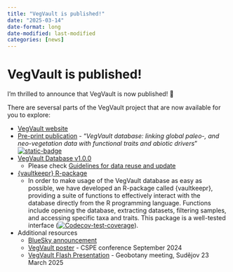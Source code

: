 ```yaml
---
title: "VegVault is published!"
date: "2025-03-14"
date-format: long
date-modified: last-modified
categories: [news]
---
```


# VegVault is published!

I'm thrilled to announce that VegVault is now published! 🎉

There are seversal parts of the VegVault project that are now available for you to explore:

- [VegVault website](https://bit.ly/VegVault)
- [Pre-print publication](https://doi.org/10.1101/2025.01.31.635213) - "*VegVault database: linking global paleo-, and neo-vegetation data with functional traits and abiotic drivers*" [![static-badge](https://img.shields.io/badge/DOI-10.1101/2025.01.31.635213-blue)](https://doi.org/10.1101/2025.01.31.635213)
- [VegVault Database v1.0.0 ](https://doi.org/10.48700/datst.m7ky4-4de51) 
  - Please check [Guidelines for data reuse and update](https://ondrejmottl.github.io/VegVault/website/database_access.html#guidelines-for-data-reuse-and-update)
- [{vaultkeepr} R-package](https://bit.ly/vaultkeepr)
  - In order to make usage of the VegVault database as easy as possible, we have developed an R-package called {vaultkeepr}, providing a suite of functions to effectively interact with the database directly from the R programming language. Functions include opening the database, extracting datasets, filtering samples, and accessing specific taxa and traits. This package is a well-tested interface ([![Codecov-test-coverage](https://codecov.io/gh/OndrejMottl/vaultkeepr/branch/main/graph/badge.svg)](https://app.codecov.io/gh/OndrejMottl/vaultkeepr?branch=main)).
- Additional resources
  - [BlueSky announcement](https://bsky.app/profile/ondrejmottl.bsky.social/post/3ljkuntoc5s2a) 
  - [VegVault poster](https://ondrejmottl.github.io/VegVault/Outputs/Figures/poster2024/mottl_poster.jpeg) - CSPE conference September 2024
  - [VegVault Flash Presentation](https://ondrejmottl.github.io/VegVault-FlashPresentation-20250323/) - Geobotany meeting, Sudějov 23 March 2025